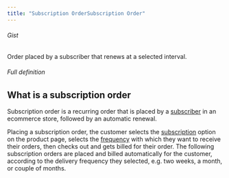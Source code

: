 ```yaml
---
title: "Subscription OrderSubscription Order"
---
```


###### Gist

Order placed by a subscriber that renews at a selected interval.

###### Full definition

## What is a subscription order

Subscription order is a recurring order that is placed by a [subscriber](/glossary/subscriber) in an ecommerce store, followed by an automatic renewal.

Placing a subscription order, the customer selects the [subscription](/glossary/subscription) option on the product page, selects the [frequency](/glossary/delivery-frequency) with which they want to receive their orders, then checks out and gets billed for their order. The following subscription orders are placed and billed automatically for the customer, according to the delivery frequency they selected, e.g. two weeks, a month, or couple of months.

